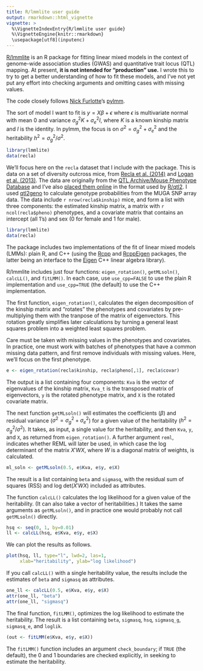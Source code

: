 ```yaml
---
title: R/lmmlite user guide
output: rmarkdown::html_vignette
vignette: >
  %\VignetteIndexEntry{R/lmmlite user guide}
  %\VignetteEngine{knitr::rmarkdown}
  \usepackage[utf8](inputenc)
---
```


[R/lmmlite](http://kbroman.org/lmmlite) is an R package for fitting linear
mixed models in the context of genome-wide association studies (GWAS)
and quantitative trait locus (QTL) mapping. At present, **it is not intended for
"production" use.** I wrote this to try to get a better
understanding of how to fit these models, and I've not yet put any
effort into checking arguments and omitting cases with missing values.

The code closely follows [Nick Furlotte](http://whatmind.com)'s
[pylmm](https://github.com/nickFurlotte/pylmm).

The sort of model I want to fit is
$y = X\beta + \epsilon$ where $\epsilon$ is multivariate normal with
mean 0 and variance $\sigma^2_g K + \sigma^2_e I$, where $K$ is a
known kinship matrix and $I$ is the identity. In pylmm, the focus is
on $\sigma^2 = \sigma^2_g + \sigma^2_e$ and the heritability
$h^2 = \sigma^2_g / \sigma^2$.

```r
library(lmmlite)
data(recla)
```

We'll focus here on the `recla` dataset that I include with the
package. This is data on a set of diversity outcross mice, from
[Recla et al. (2014)](http://www.ncbi.nlm.nih.gov/pubmed/24700285) and
[Logan et al. (2013)](http://www.ncbi.nlm.nih.gov/pubmed/23433259). The data are
originally from the
[QTL Archive/Mouse Phenotype Database](http://phenome.jax.org/db/q?rtn=projects/projdet&reqprojid=285)
and I've also
[placed them online](https://github.com/kbroman/qtl2data/tree/master/DO_Recla)
in the format used by [R/qtl2](http://kbroman.org/qtl2). I used
[qtl2geno](https://github.com/rqtl/qtl2geno) to calculate genotype
probabilities from the MUGA SNP array data. The data include
`r nrow(recla$kinship)` mice, and form a list with three components:
the estimated kinship matrix, a matrix with `r ncol(recla$pheno)`
phenotypes, and a covariate matrix that contains an intercept (all
1's) and sex (0 for female and 1 for male).

```r
library(lmmlite)
data(recla)
```

The package includes two implementations of the fit of linear mixed models
(LMMs): plain R, and C++ (using the
[Rcpp](https://github.com/RcppCore/Rcpp) and
[RcppEigen](https://github.com/RcppCore/RcppEigen) packages, the
latter being an interface to the [Eigen](http://eigen.tuxfamily.org/)
C++ linear algebra library).

R/lmmlite includes just four functions: `eigen_rotation()`,
`getMLsoln()`, `calcLL()`, and `fitLMM()`. In each case, use
`use_cpp=FALSE` to use the plain R implementation and `use_cpp=TRUE`
(the default) to use the C++ implementation.

The first function, `eigen_rotation()`, calculates the eigen
decomposition of the kinship matrix and "rotates" the phenotypes and
covariates by pre-multiplying them with the tranpose of the matrix of
eigenvectors. This rotation greatly simplifies later calculations by
turning a general least squares problem into a weighted least squares
problem.

Care must be taken with missing values in the phenotypes and
covariates. In practice, one must work with batches of phenotypes that
have a common missing data pattern, and first remove individuals with
missing values. Here, we'll focus on the first phenotype.

```r
e <- eigen_rotation(recla$kinship, recla$pheno[,1], recla$covar)
```

The output is a list containing four components: `Kva` is the vector
of eigenvalues of the kinship matrix, `Kva_t` is the transposed matrix
of eigenvectors, `y` is the rotated phenotype matrix, and `X` is the rotated
covariate matrix.

The next function `getMLsoln()` will estimates the coefficients
($\beta$) and residual variance ($\sigma^2 = \sigma^2_g + \sigma^2_e$)
for a given value of the heritability ($h^2 = \sigma^2_g / \sigma^2$).
It takes, as input, a single value for the heritability, and then
`Kva`, `y`, and `X`, as returned from `eigen_rotation()`.  A further
argument `reml`, indicates whether REML will later be used, in which
case the log determinant of the matrix $X' W X$, where $W$ is a
diagonal matrix of weights, is calculated.

```r
ml_soln <- getMLsoln(0.5, e$Kva, e$y, e$X)
```

The result is a list containing `beta` and `sigmasq`, with the
residual sum of squares (RSS) and log det($X' W X$) included as
attributes.

The function `calcLL()` calculates the log likelihood for a given
value of the heritability. (It can also take a vector of
heritabilities.) It takes the same arguments as `getMLsoln()`, and in
practice one would probably not call `getMLsoln()` directly.

```r
hsq <- seq(0, 1, by=0.01)
ll <- calcLL(hsq, e$Kva, e$y, e$X)
```

We can plot the results as follows.

```r
plot(hsq, ll, type="l", lwd=2, las=1,
     xlab="heritability", ylab="log likelihood")
```

If you call `calcLL()` with a single heritability value, the results
include the estimates of `beta` and `sigmasq` as attributes.

```r
one_ll <- calcLL(0.5, e$Kva, e$y, e$X)
attr(one_ll, "beta")
attr(one_ll, "sigmasq")
```

The final function, `fitLMM()`, optimizes the log likelihood to
estimate the heritability. The result is a list containing `beta`,
`sigmasq`, `hsq`, `sigmasq_g`, `sigmasq_e`, and `loglik`.

```r
(out <- fitLMM(e$Kva, e$y, e$X))
```

The `fitLMM()` function includes an argument `check_boundary`; if
`TRUE` (the default), the 0 and 1 boundaries are checked explicitly, in seeking to
estimate the heritability.
